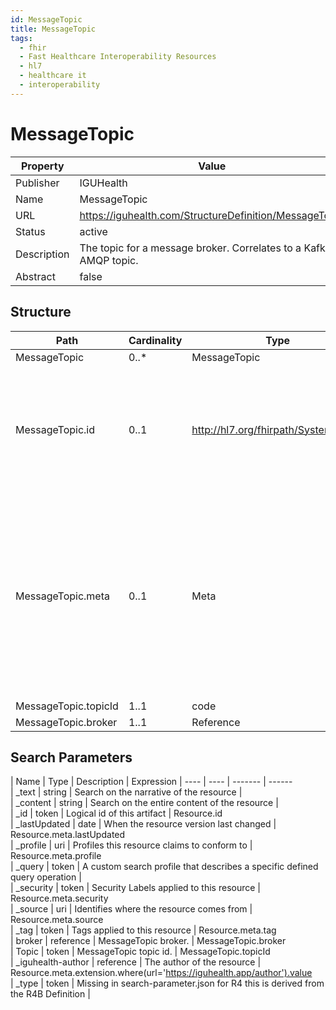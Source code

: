 ```yaml
---
id: MessageTopic
title: MessageTopic
tags:
  - fhir
  - Fast Healthcare Interoperability Resources
  - hl7
  - healthcare it
  - interoperability
---
```



# MessageTopic


<head>
  <meta name="keywords" content="fhir, hl7, interoperability, healthcare" />
  <script type="application/ld+json">
    {JSON.stringify({
      '@context': 'https://schema.org/',
      '@type': 'Organization',
      name: 'IGUHealth',
      url: 'https://iguhealth.app',
      logo: 'https://iguhealth.app/img/logo.svg',
    })}
  </script>
</head>


|Property|Value|
|---|---|
|Publisher|IGUHealth|
|Name|MessageTopic|
|URL|https://iguhealth.com/StructureDefinition/MessageTopic|
|Status|active|
|Description|The topic for a message broker. Correlates to a Kafka or AMQP topic.|
|Abstract|false|

   ## Structure

   | Path | Cardinality | Type | Description
  | ---- | ----------- | ---- | -------  
 | MessageTopic | 0..* | MessageTopic | undefined 
 | MessageTopic.id | 0..1 | http://hl7.org/fhirpath/System.String | The logical id of the resource, as used in the URL for the resource. Once assigned, this value never changes. 
 | MessageTopic.meta | 0..1 | Meta | The metadata about the resource. This is content that is maintained by the infrastructure. Changes to the content might not always be associated with version changes to the resource. 
 | MessageTopic.topicId | 1..1 | code | undefined 
 | MessageTopic.broker | 1..1 | Reference | undefined 

 ## Search Parameters

   | Name | Type | Description  | Expression 
    | ---- | ---- | ------- | ------  
 | _text | string | Search on the narrative of the resource |   
 | _content | string | Search on the entire content of the resource |   
 | _id | token | Logical id of this artifact | Resource.id  
 | _lastUpdated | date | When the resource version last changed | Resource.meta.lastUpdated  
 | _profile | uri | Profiles this resource claims to conform to | Resource.meta.profile  
 | _query | token | A custom search profile that describes a specific defined query operation |   
 | _security | token | Security Labels applied to this resource | Resource.meta.security  
 | _source | uri | Identifies where the resource comes from | Resource.meta.source  
 | _tag | token | Tags applied to this resource | Resource.meta.tag  
 | broker | reference | MessageTopic broker. | MessageTopic.broker  
 | Topic | token | MessageTopic topic id. | MessageTopic.topicId  
 | _iguhealth-author | reference | The author of the resource | Resource.meta.extension.where(url='https://iguhealth.app/author').value  
 | _type | token | Missing in search-parameter.json for R4 this is derived from the R4B Definition |   


